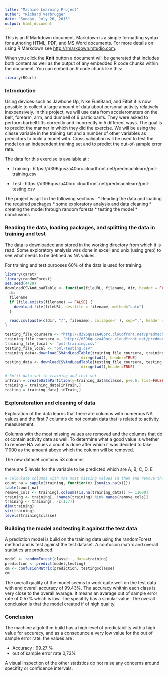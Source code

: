 ```yaml
---
title: "Machine Learning Project"
author: "Richard Verbrugge"
date: "Sunday, July 26, 2015"
output: html_document
---
```


This is an R Markdown document. Markdown is a simple formatting syntax for authoring HTML, PDF, and MS Word documents. For more details on using R Markdown see <http://rmarkdown.rstudio.com>.

When you click the **Knit** button a document will be generated that includes both content as well as the output of any embedded R code chunks within the document. You can embed an R code chunk like this:

```r
library(RCurl)
```

### Introduction

Using devices such as Jawbone Up, Nike FuelBand, and Fitbit it is now possible to collect a large amount of data about personal activity relatively inexpensively. In this project, we will use data from accelerometers on the belt, forearm, arm, and dumbell of 6 participants. They were asked to perform barbell lifts correctly and incorrectly in 5 different ways. The goal is to predict the manner in which they did the exercise. We will be using the classe variable in the training set and a number of other variables as predictors to build a model with. Cross validation will be used to test the model on an independent training set and to predict the out-of-sample error rate.

The data for this exercise is available at :

* Training :  https://d396qusza40orc.cloudfront.net/predmachlearn/pml-training.csv

* Test      : https://d396qusza40orc.cloudfront.net/predmachlearn/pml-testing.csv

The project is split in the following sections :
* Reading the data and loading the required packages
* some exploratory analysis and data cleaning
* creating the model through random forests
* testing the model
* conclusions

### Reading the data, loading packages, and splitting the data in training and test

The data is downloaded and stored in the working directory from which it is read. Some exploratory analysis was done in excell and unix (using grep) to see what needs to be defined as NA values.

For training and test purposes 60% of the data is used for training.


```r

library(caret)
library(randomForest)
set.seed(4428)
downloadCSVAndLoadTable <- function(fileURL, filename, dir, header = FALSE, skip=0) {
  dir
  filename
  if (file.exists(filename) == FALSE) {
    download.file(fileURL, destfile = filename, method="auto")
  }  
  
  read.csv(paste(c(dir, "/", filename), collapse=''), sep=",", header = header, skip=skip, na.strings=c("NA","#DIV/0!",""))
}  
```




```r
testing_file_coursera <- "http://d396qusza40orc.cloudfront.net/predmachlearn/pml-testing.csv"
training_file_coursera <- "http://d396qusza40orc.cloudfront.net/predmachlearn/pml-training.csv"
training_file_local <- "pml-training.csv"
testing_file_local <- "pml-testing.csv"
training_data<-downloadCSVAndLoadTable(training_file_coursera, training_file_local, 
                                  dir=getwd(), header=TRUE)
testing_data <- downloadCSVAndLoadTable(testing_file_coursera, testing_file_local, 
                                  dir=getwd(),header=TRUE)
```



```r
# Split data set to training and test set
inTrain = createDataPartition(y=training_data$classe, p=0.6, list=FALSE)
training = training_data[inTrain,]
testing = training_data[-inTrain,]
```


### Exploratoration and cleaning of data

Exploration of the data learns that there are columns with numerous NA values and the first 7 columns do not contain data that is related to activity measurement. 

Columns with the most missing values are removed and the columns that do ot contain activity data as well. To determine what a good value is whether to remove NA values a count is done after which it was decided to take 11000 as the amount above which the column will be removed.

The new dataset contains 53 columns 

there are 5 levels for the variable to be predicted which are A, B, C, D, E


```r
# Calculate columns with the most missing values in them and remove those columns from the data set
count_na = sapply(training, function(x) {sum(is.na(x))})
table(count_na)
remove_cols <- training[,colSums(is.na(training_data)) >= 11000]
training <- training[, !names(training) %in% names(remove_cols)]
training <- training[, -c(1:7)]
dim(training)
str(training)
levels(training$classe)
```


### Building the model and testing it against the test data

A prediction model is build on the training data using the randomForest method and is test against the test dataset. A confusion matrix and overall statistics are produced.

```r
model <- randomForest(classe~., data=training)
prediction <- predict(model,testing)
cm <- confusionMatrix(prediction, testing$classe)
cm
```

The overall quality of the model seems to work quite well on the test data with and overall accuracy of 99.43%. The accuracy whithin each class is very close to the overall avarage. It means an avarage out of sample error rate of 0.57% which is low. The specifity has a simular value. The overall conclusion is that the model created if of high quality.

### Conclusion

The machine algolrithm build has a high level of predictability with a high value for accuracy, and as a consequnce a very low value for the out of sample error rate. the values are :

* Accuracy : 99.27 %
* out of sample error rate 0,73% 

A visual inspection of the other statistics do not raise any concerns around specifity or confidence intervals.


